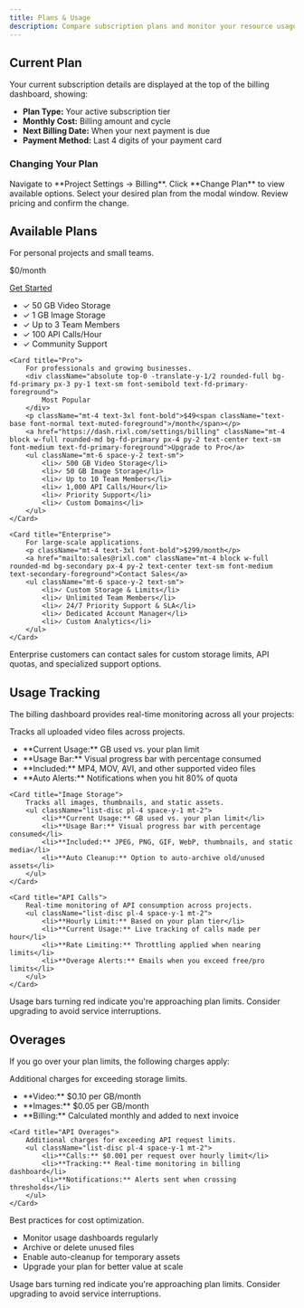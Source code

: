 ```yaml
---
title: Plans & Usage
description: Compare subscription plans and monitor your resource usage.
---
```



## Current Plan

Your current subscription details are displayed at the top of the billing dashboard, showing:

- **Plan Type:** Your active subscription tier
- **Monthly Cost:** Billing amount and cycle
- **Next Billing Date:** When your next payment is due
- **Payment Method:** Last 4 digits of your payment card

### Changing Your Plan

<Steps>
    <Step>
        Navigate to **Project Settings → Billing**.
    </Step>
    <Step>
        Click **Change Plan** to view available options.
    </Step>
    <Step>
        Select your desired plan from the modal window.
    </Step>
    <Step>
        Review pricing and confirm the change.
    </Step>
</Steps>

## Available Plans
<Columns cols={3}>
    <Card title="Free">
        For personal projects and small teams.
        <p className="mt-1 text-sm text-muted-foreground">$0<span className="text-base font-normal text-muted-foreground">/month</span></p>
        <a href="https://dash.rixl.com/signup" className="mt-4 block w-full rounded-md bg-secondary px-4 py-2 text-center text-sm font-medium text-secondary-foreground">Get Started</a>
        <ul className="mt-6 space-y-2 text-sm">
            <li>✓ 50 GB Video Storage</li>
            <li>✓ 1 GB Image Storage</li>
            <li>✓ Up to 3 Team Members</li>
            <li>✓ 100 API Calls/Hour</li>
            <li>✓ Community Support</li>
        </ul>
    </Card>

    <Card title="Pro">
        For professionals and growing businesses.
        <div className="absolute top-0 -translate-y-1/2 rounded-full bg-fd-primary px-3 py-1 text-sm font-semibold text-fd-primary-foreground">
            Most Popular
        </div>
        <p className="mt-4 text-3xl font-bold">$49<span className="text-base font-normal text-muted-foreground">/month</span></p>
        <a href="https://dash.rixl.com/settings/billing" className="mt-4 block w-full rounded-md bg-fd-primary px-4 py-2 text-center text-sm font-medium text-fd-primary-foreground">Upgrade to Pro</a>
        <ul className="mt-6 space-y-2 text-sm">
            <li>✓ 500 GB Video Storage</li>
            <li>✓ 50 GB Image Storage</li>
            <li>✓ Up to 10 Team Members</li>
            <li>✓ 1,000 API Calls/Hour</li>
            <li>✓ Priority Support</li>
            <li>✓ Custom Domains</li>
        </ul>
    </Card>

    <Card title="Enterprise">
        For large-scale applications.
        <p className="mt-4 text-3xl font-bold">$299/month</p>
        <a href="mailto:sales@rixl.com" className="mt-4 block w-full rounded-md bg-secondary px-4 py-2 text-center text-sm font-medium text-secondary-foreground">Contact Sales</a>
        <ul className="mt-6 space-y-2 text-sm">
            <li>✓ Custom Storage & Limits</li>
            <li>✓ Unlimited Team Members</li>
            <li>✓ 24/7 Priority Support & SLA</li>
            <li>✓ Dedicated Account Manager</li>
            <li>✓ Custom Analytics</li>
        </ul>
    </Card>
</Columns>

<Callout type="info">
    Enterprise customers can contact sales for custom storage limits, API quotas, and specialized support options.
</Callout>

## Usage Tracking

The billing dashboard provides real-time monitoring across all your projects:

<Columns cols={3}>
    <Card title="Video Storage">
        Tracks all uploaded video files across projects.
        <ul className="list-disc pl-4 space-y-1 mt-2">
            <li>**Current Usage:** GB used vs. your plan limit</li>
            <li>**Usage Bar:** Visual progress bar with percentage consumed</li>
            <li>**Included:** MP4, MOV, AVI, and other supported video files</li>
            <li>**Auto Alerts:** Notifications when you hit 80% of quota</li>
        </ul>
    </Card>

    <Card title="Image Storage">
        Tracks all images, thumbnails, and static assets.
        <ul className="list-disc pl-4 space-y-1 mt-2">
            <li>**Current Usage:** GB used vs. your plan limit</li>
            <li>**Usage Bar:** Visual progress bar with percentage consumed</li>
            <li>**Included:** JPEG, PNG, GIF, WebP, thumbnails, and static media</li>
            <li>**Auto Cleanup:** Option to auto-archive old/unused assets</li>
        </ul>
    </Card>

    <Card title="API Calls">
        Real-time monitoring of API consumption across projects.
        <ul className="list-disc pl-4 space-y-1 mt-2">
            <li>**Hourly Limit:** Based on your plan tier</li>
            <li>**Current Usage:** Live tracking of calls made per hour</li>
            <li>**Rate Limiting:** Throttling applied when nearing limits</li>
            <li>**Overage Alerts:** Emails when you exceed free/pro limits</li>
        </ul>
    </Card>
</Columns>

<Callout type="warning">
    Usage bars turning red indicate you're approaching plan limits. Consider upgrading to avoid service interruptions.
</Callout>

## Overages

If you go over your plan limits, the following charges apply:

<Columns cols={2}>
    <Card title="Storage Overages">
        Additional charges for exceeding storage limits.
        <ul className="list-disc pl-4 space-y-1 mt-2">
            <li>**Video:** $0.10 per GB/month</li>
            <li>**Images:** $0.05 per GB/month</li>
            <li>**Billing:** Calculated monthly and added to next invoice</li>
        </ul>
    </Card>

    <Card title="API Overages">
        Additional charges for exceeding API request limits.
        <ul className="list-disc pl-4 space-y-1 mt-2">
            <li>**Calls:** $0.001 per request over hourly limit</li>
            <li>**Tracking:** Real-time monitoring in billing dashboard</li>
            <li>**Notifications:** Alerts sent when crossing thresholds</li>
        </ul>
    </Card>
</Columns>

<Card title="Tips to Save Money">
    Best practices for cost optimization.
    <ul className="list-disc pl-4 space-y-1 mt-2">
        <li>Monitor usage dashboards regularly</li>
        <li>Archive or delete unused files</li>
        <li>Enable auto-cleanup for temporary assets</li>
        <li>Upgrade your plan for better value at scale</li>
    </ul>
</Card>

<Callout type="warning">
    Usage bars turning red indicate you're approaching plan limits.
    Consider upgrading to avoid service interruptions.
</Callout>